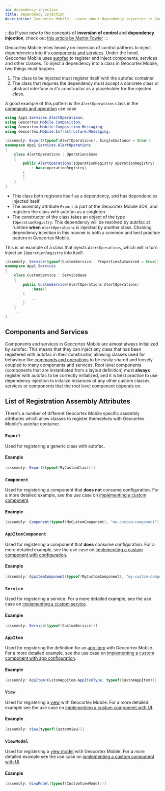 ```yaml
---
id: dependency-injection
title: Dependency Injection
description: Geocortex Mobile - Learn about dependency injection in Geocortex Mobile
---
```


:::tip
If your new to the concepts of **inversion of control** and **dependency injection**, check out [this article by Martin Fowler](https://martinfowler.com/articles/injection.html)
:::

Geocortex Mobile relies heavily on inversion of control patterns to inject dependencies into it's [components and services](concepts-components-services.mdx). Under the hood, Geocortex Mobile uses [autofac](https://autofaccn.readthedocs.io/en/latest/index.html) to register and inject components, services and other classes. To inject a dependency into a class in Geocortex Mobile, two things must happen.

1. The class to be injected must register itself with the autofac container
2. The class that requires the dependency must accept a concrete class or abstract interface in it's constructor as a placeholder for the injected class.

A good example of this pattern is the `AlertOperations` class in the [commands and operation](implement-command-operation.mdx) use case.

```csharp
using App1.Services.AlertOperations;
using Geocortex.Mobile.Composition;
using Geocortex.Mobile.Composition.Messaging;
using Geocortex.Mobile.Infrastructure.Messaging;

[assembly: Export(typeof(AlertOperations), SingleInstance = true)]
namespace App1.Services.AlertOperations
{
    class AlertOperations : OperationsBase
    {
        public AlertOperations(IOperationRegistry operationRegistry)
            : base(operationRegistry)
        {
        }
    }
}
```

-   This class both registers itself as a dependency, and has dependencies injected itself.
-   The assembly attribute `Export` is part of the Geocortex Mobile SDK, and registers the class with autofac as a singleton.
-   The constructor of the class takes an object of the type `IOperationRegistry`. This dependency will be resolved by autofac at runtime **when** `AlertOperations` is injected by another class. Chaining dependency injection in this manner is both a common and best practice pattern in Geocortex Mobile.

This is an example of a class that injects `AlertOperations`, which will in turn inject an `IOperationRegistry` into itself.

```csharp
[assembly: Service(typeof(CustomService), PropertiesAutowired = true)]
namespace App1.Services
{
    class CustomService : ServiceBase
    {
        public CustomService(AlertOperations AlertOperations)
            :base()
        {
            ...
        }
    }
    ...
}
```

## Components and Services

Components and services in Geocortex Mobile are almost always initialized by autofac. This means that they can inject any class that has been registered with autofac in their constructor, allowing classes used for behaviour like [commands and operations](concepts-commands-operations.mdx) to be easily shared and loosely coupled to many components and services. Root level components (components that are instantiated from a layout definition) must **always** register with autofac to be correctly initialized, and it is best practice to use dependency injection to initalize instances of any other custom classes, services or components that the root level component depends on.

## List of Registration Assembly Attributes

There's a number of different Geocortex Mobile specific assembly attributes which allow classes to register themselves with Geocortex Mobile's autofac container.

### `Export`

Used for registering a generic class with autofac.

#### Example

```csharp
[assembly: Export(typeof(MyCustomClass))]
```

### `Component`

Used for registering a component that **does not** consume configuration. For a more detailed example, see the use case on [implementing a custom component](implement-component-with-ui.mdx#create-a-component-skeleton).

#### Example

```csharp
[assembly: Component(typeof(MyCustomComponent), "my-custom-component")]
```

### `AppItemComponent`

Used for registering a component that **does** consume configuration. For a more detailed example, see the use case on [implementing a custom component with configuration](implement-component-participate-app-config.mdx#consume-the-configuration-in-the-component).

#### Example

```csharp
[assembly: AppItemComponent(typeof(MyCustomComponent), "my-custom-component", MyCustomComponentConfiguration.ConfigItemtype)]
```

### `Service`

Used for registering a service. For a more detailed example, see the use case on [implementing a custom service](implement-service.mdx#create-a-new-service).

#### Example

```csharp
[assembly: Service(typeof(CustomService))]
```

### `AppItem`

Used for registering the definition for an [app item](concepts-app-config.mdx#anatomy-of-an-app-config) with Geocortex Mobile. For a more detailed example, see the use case on [implementing a custom component with app configuration](implement-component-participate-app-config.mdx#create-a-skeleton-app-config-definition).

#### Example

```csharp
[assembly: AppItem(CustomAppItem.AppItemType, typeof(CustomAppItem))]
```

### `View`

Used for registering a [view](https://docs.microsoft.com/en-us/xamarin/xamarin-forms/enterprise-application-patterns/mvvm) with Geocortex Mobile. For a more detailed example see the use case on [implementing a custom component with UI](implement-component-with-ui.mdx#use-xaml-to-define-your-ui).

#### Example

```csharp
[assembly: View(typeof(CustomView))]
```

### `ViewModel`

Used for registering a [view model](https://docs.microsoft.com/en-us/xamarin/xamarin-forms/enterprise-application-patterns/mvvm) with Geocortex Mobile. For a more detailed example see the use case on [implementing a custom component with UI](implement-component-with-ui.mdx#example-doomsday-cookie-clicker).

#### Example

```csharp
[assembly: ViewModel(typeof(CustomViewModel))]
```
